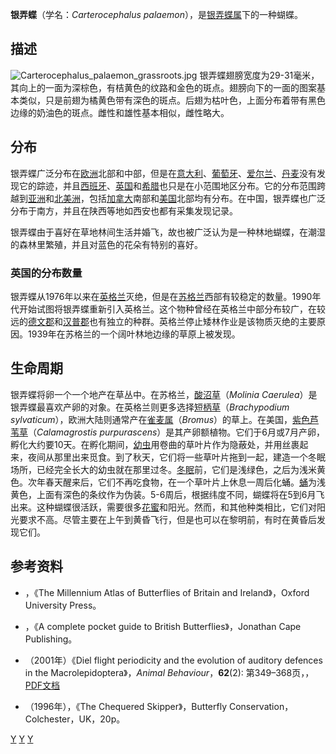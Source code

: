 {{NoteTA
|G1=Butterfly
}}
{{Speciesbox
| taxon = Carterocephalus palaemon
| image = Carterocephalus palaemon-03 (xndr).jpg
| image_caption = 银弄蝶
| status = LC
| status_system = CSRL
| status_ref = <ref>http://www.chinabiodiversity.com/csis_search/content.php?csp_code=060110317{{dead link|date=2018年1月 |bot=InternetArchiveBot |fix-attempted=yes }}</ref>
| binomial_authority = ([[Peter_Simon_Pallas|Pallas]], 1771)
}}

'''银弄蝶'''（学名：''Carterocephalus palaemon''），是[[银弄蝶属|银弄蝶属]]下的一种蝴蝶。

== 描述 ==
[[File:Carterocephalus_palaemon_grassroots.jpg|thumb]]
银弄蝶翅膀宽度为29-31毫米，其向上的一面为深棕色，有桔黄色的纹路和金色的斑点。翅膀向下的一面的图案基本类似，只是前翅为橘黄色带有深色的斑点。后翅为枯叶色，上面分布着带有黑色边缘的奶油色的斑点。雌性和雄性基本相似，雌性略大。

== 分布 ==
银弄蝶广泛分布在[[欧洲|欧洲]]北部和中部，但是在[[意大利|意大利]]、[[葡萄牙|葡萄牙]]、[[爱尔兰|爱尔兰]]、[[丹麦|丹麦]]没有发现它的踪迹，并且[[西班牙|西班牙]]、[[英国|英国]]和[[希腊|希腊]]也只是在小范围地区分布。它的分布范围跨越到[[亚洲|亚洲]]和[[北美洲|北美洲]]，包括[[加拿大|加拿大]]南部和[[美国|美国]]北部均有分布。在中国，银弄蝶也广泛分布于南方，并且在陕西等地如西安也都有采集发现记录。

银弄蝶由于喜好在草地林间生活并婚飞，故也被广泛认为是一种林地蝴蝶，在潮湿的森林里繁殖，并且对蓝色的花朵有特别的喜好。

=== 英国的分布数量 ===
{{globalize}}
银弄蝶从1976年以来在[[英格兰|英格兰]]灭绝，但是在[[苏格兰|苏格兰]]西部有较稳定的数量。1990年代开始试图将银弄蝶重新引入英格兰。这个物种曾经在英格兰中部分布较广，在较远的[[德文郡|德文郡]]和[[汉普郡|汉普郡]]也有独立的种群。英格兰停止矮林作业是该物质灭绝的主要原因。1939年在苏格兰的一个阔叶林地边缘的草原上被发现。

== 生命周期 ==
银弄蝶将卵一个一个地产在草丛中。在苏格兰，[[酸沼草|酸沼草]]（''Molinia Caerulea''）是银弄蝶最喜欢产卵的对象。在英格兰则更多选择[[短柄草|短柄草]]（''Brachypodium sylvaticum''），欧洲大陆则通常产在[[雀麦属|雀麦属]]（''Bromus''）的草上。在美国，[[紫色芦苇草|紫色芦苇草]]（''Calamagrostis purpurascens''）是其产卵额植物。它们于6月或7月产卵，孵化大约要10天。在孵化期间，[[幼虫|幼虫]]用卷曲的草叶片作为隐蔽处，并用丝裹起来，夜间从那里出来觅食。到了秋天，它们将一些草叶片拖到一起，建造一个冬眠场所，已经完全长大的幼虫就在那里过冬。[[冬眠|冬眠]]前，它们是浅绿色，之后为浅米黄色。次年春天醒来后，它们不再吃食物，在一个草叶片上休息一周后化蛹。[[蛹|蛹]]为浅黄色，上面有深色的条纹作为伪装。5-6周后，根据纬度不同，蝴蝶将在5到6月飞出来。这种蝴蝶很活跃，需要很多[[花蜜|花蜜]]和阳光。然而，和其他种类相比，它们对阳光要求不高。尽管主要在上午到黄昏飞行，但是也可以在黎明前，有时在黄昏后发现它们。

== 参考资料 ==
{{Reflist}}
* {{aut|Asher, Jim ''et al''.}}，《The Millennium Atlas of Butterflies of Britain and Ireland》，Oxford University Press。
* {{aut|Brooks, M. & Knight, C.}}，《A complete pocket guide to British Butterflies》，Jonathan Cape Publishing。
* {{aut|Fullard, James H. & Napoleone, Nadia}}（2001年）《Diel flight periodicity and the evolution of auditory defences in the Macrolepidoptera》，''Animal Behaviour''，'''62'''(2): 第349–368页，<small>{{doi|10.1006/anbe.2001.1753}}</small>，[https://web.archive.org/web/20070615060834/http://www.erin.utoronto.ca/~w3full/reprints/FullNapolDielAB.pdf PDF文档]
* {{aut|Ravenscroft, Neil}}（1996年），《The Chequered Skipper》，Butterfly Conservation，Colchester，UK，20p。

{{Commons|Carterocephalus palaemon}}
{{taxonbar}}
[[Category:_1771年描述的昆虫|Y]]
[[Category:銀弄蝶屬|Y]]
[[Category:中國蝴蝶|Y]]